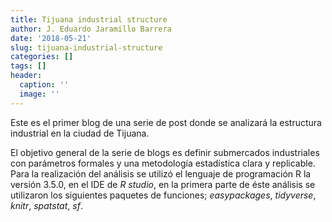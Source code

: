 ```yaml
---
title: Tijuana industrial structure
author: J. Eduardo Jaramillo Barrera
date: '2018-05-21'
slug: tijuana-industrial-structure
categories: []
tags: []
header:
  caption: ''
  image: ''
---
```


Este es el primer blog de una serie de post donde se analizará la estructura industrial en la ciudad de Tijuana. 

El objetivo general de la serie de blogs es definir submercados industriales con parámetros formales y una metodología estadística clara y replicable. Para la realización del análisis se utilizó el lenguaje de programación R la versión 3.5.0, en el IDE de _R studio_, en la primera parte de éste análisis se utilizaron los siguientes paquetes de funciones; *easypackages*, *tidyverse*, *knitr*, *spatstat*, *sf*.







